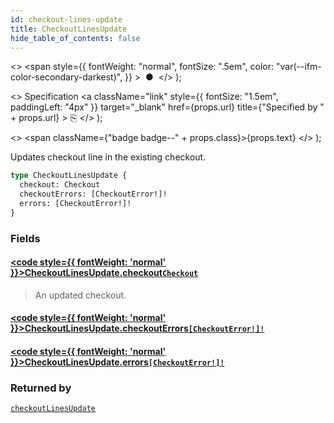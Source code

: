 ```yaml
---
id: checkout-lines-update
title: CheckoutLinesUpdate
hide_table_of_contents: false
---
```


  <>
    <span
      style={{
        fontWeight: "normal",
        fontSize: ".5em",
        color: "var(--ifm-color-secondary-darkest)",
      }}
    >
      &nbsp;●&nbsp;
    </span>
  </>
);

  <>
    Specification
    <a
      className="link"
      style={{ fontSize: "1.5em", paddingLeft: "4px" }}
      target="\_blank"
      href={props.url}
      title={"Specified by " + props.url}
    >
      ⎘
    </a>
  </>
);

  <>
    <span className={"badge badge--" + props.class}>{props.text}</span>
  </>
);

Updates checkout line in the existing checkout.

```graphql
type CheckoutLinesUpdate {
  checkout: Checkout
  checkoutErrors: [CheckoutError!]!
  errors: [CheckoutError!]!
}
```

### Fields

#### [<code style={{ fontWeight: 'normal' }}>CheckoutLinesUpdate.<b>checkout</b></code>](#)<Bullet />[`Checkout`](../../../api-reference/checkout/objects/checkout) <Badge class="secondary" text="object"/>

> An updated checkout.

#### [<code style={{ fontWeight: 'normal' }}>CheckoutLinesUpdate.<b>checkoutErrors</b></code>](#)<Bullet />[`[CheckoutError!]!`](../../../api-reference/checkout/objects/checkout-error) <Badge class="secondary" text="non-null"/> <Badge class="secondary" text="object"/>

>

#### [<code style={{ fontWeight: 'normal' }}>CheckoutLinesUpdate.<b>errors</b></code>](#)<Bullet />[`[CheckoutError!]!`](../../../api-reference/checkout/objects/checkout-error) <Badge class="secondary" text="non-null"/> <Badge class="secondary" text="object"/>

>

### Returned by

[`checkoutLinesUpdate`](../../../api-reference/checkout/mutations/checkout-lines-update) <Badge class="secondary" text="mutation"/>
